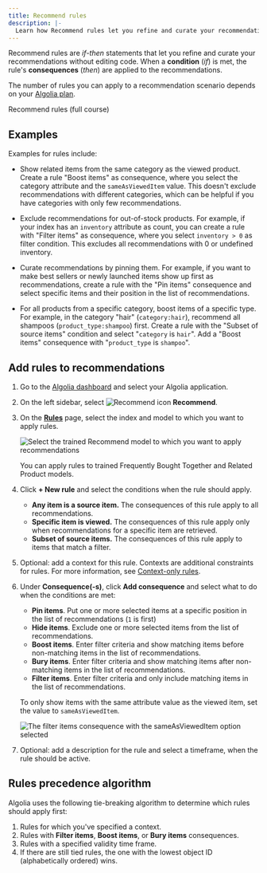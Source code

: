 ```yaml
---
title: Recommend rules
description: |-
  Learn how Recommend rules let you refine and curate your recommendations.
---
```


Recommend rules are _if_-_then_ statements that let you refine and curate your recommendations without editing code.
When a **condition** (_if_) is met, the rule's **consequences** (_then_) are applied to the recommendations.

The number of rules you can apply to a recommendation scenario depends on your [Algolia plan](https://www.algolia.com/pricing/).

<Card title="Explore related videos in the Algolia Academy" icon="photo-film" href="https://academy.algolia.com/training/d3df2ebe-0712-11ef-8994-0617d5264223/overview" horizontal="true" color="#c7519c">
  Recommend rules (full course)
</Card>

## Examples

Examples for rules include:

- Show related items from the same category as the viewed product.
  Create a rule "Boost items" as consequence,
  where you select the category attribute and the `sameAsViewedItem` value.
  This doesn't exclude recommendations with different categories,
  which can be helpful if you have categories with only few recommendations.

- Exclude recommendations for out-of-stock products.
  For example, if your index has an `inventory` attribute as count,
  you can create a rule with "Filter items" as consequence,
  where you select `inventory > 0` as filter condition.
  This excludes all recommendations with 0 or undefined inventory.

- Curate recommendations by pinning them.
  For example, if you want to make best sellers or newly launched items show up first as recommendations,
  create a rule with the "Pin items" consequence and select specific items and their position in the list of recommendations.

- For all products from a specific category, boost items of a specific type.
  For example, in the category "hair" (`category:hair`), recommend all shampoos (`product_type:shampoo`) first.
  Create a rule with the "Subset of source items" condition and select "`category` is `hair`".
  Add a "Boost items" consequence with "`product_type` is `shampoo`".

## Add rules to recommendations

1. Go to the [Algolia dashboard](https://dashboard.algolia.com/recommend) and select your Algolia application.
1. On the left sidebar, select ![Recommend icon](/images/recommend-product-icon.svg) **Recommend**.
1. On the [**Rules**](https://dashboard.algolia.com/recommend/rules) page,
   select the index and model to which you want to apply rules.

   ![Select the trained Recommend model to which you want to apply recommendations](/images/recommend/rules-overview.png)

    <Note>
        You can apply rules to trained Frequently Bought Together and Related Product models.
    </Note>

1. Click **+ New rule** and select the conditions when the rule should apply.

   - **Any item is a source item.** The consequences of this rule apply to all recommendations.
   - **Specific item is viewed.** The consequences of this rule apply only when recommendations for a specific item are retrieved.
   - **Subset of source items.** The consequences of this rule apply to items that match a filter.

1. Optional: add a context for this rule.
   Contexts are additional constraints for rules.
   For more information, see [Context-only rules](/guides/managing-results/rules/rules-overview/#context-only-rules).

1. Under **Consequence(-s)**, click **Add consequence** and select what to do when the conditions are met:

    - **Pin items**. Put one or more selected items at a specific position in the list of recommendations (`1` is first)
    - **Hide items**. Exclude one or more selected items from the list of recommendations.
    - **Boost items**. Enter filter criteria and show matching items before non-matching items in the list of recommendations.
    - **Bury items**. Enter filter criteria and show matching items after non-matching items in the list of recommendations.
    - **Filter items**. Enter filter criteria and only include matching items in the list of recommendations.

    To only show items with the same attribute value as the viewed item, set the value to `sameAsViewedItem`.

    ![The filter items consequence with the sameAsViewedItem option selected](/images/recommend/rules-same-as-viewed.png)

1. Optional: add a description for the rule and select a timeframe, when the rule should be active.

## Rules precedence algorithm

Algolia uses the following tie-breaking algorithm to determine which rules should apply first:

1. Rules for which you've specified a context.
1. Rules with **Filter items**, **Boost items**, or **Bury items** consequences.
1. Rules with a specified validity time frame.
1. If there are still tied rules, the one with the lowest object ID (alphabetically ordered) wins.